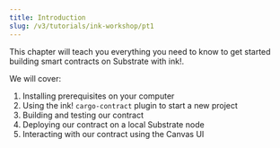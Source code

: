 ```yaml
---
title: Introduction
slug: /v3/tutorials/ink-workshop/pt1
---
```


This chapter will teach you everything you need to know to get started building smart contracts on Substrate with ink!.

We will cover:

1. Installing prerequisites on your computer
2. Using the ink! `cargo-contract` plugin to start a new project
3. Building and testing our contract
4. Deploying our contract on a local Substrate node
5. Interacting with our contract using the Canvas UI
